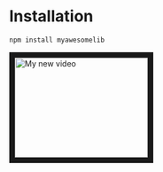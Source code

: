 
# Installation

```bash
npm install myawesomelib
```
<a href="http://www.youtube.com/watch?feature=player_embedded&v=nEWUc89PD2Y
" target="_blank"><img src="http://img.youtube.com/vi/nEWUc89PD2Y/0.jpg" 
alt="My new video" width="240" height="180" border="10" /></a>
